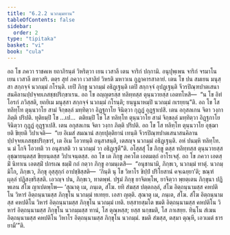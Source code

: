 ```yaml
---
title: "6.2.2 นวกมฺมทาน"
tableOfContents: false
sidebar:
  order: 2
type: "tipitaka"
basket: "vi"
book: "cula"
---
```



<DynamicBreadcrumb />

<Division number="308" book="cula">

<Paragraph number="1330" book="cula">
อถ โข ภควา ราชคเห ยถาภิรนฺตํ วิหริตฺวา เยน เวสาลี เตน จาริกํ ปกฺกามิ. อนุปุพฺเพน จาริกํ จรมาโน เยน เวสาลี ตทวสริ. ตตฺร สุทํ ภควา เวสาลิยํ วิหรติ มหาวเน กูฏาคารสาลายํ. เตน โข ปน สมเยน มนุสฺสา สกฺกจฺจํ นวกมฺมํ กโรนฺติ. เยปิ ภิกฺขู นวกมฺมํ อธิฏฺเฐนฺติ เตปิ สกฺกจฺจํ อุปฏฺเฐนฺติ จีวรปิณฺฑปาตเสนาสนคิลานปฺปจฺจยเภสชฺชปริกฺขาเรน. อถ โข อญฺญตรสฺส ทลิทฺทสฺส ตุนฺนวายสฺส เอตทโหสิ—  “น โข อิทํ โอรกํ ภวิสฺสติ, ยถยิเม มนุสฺสา สกฺกจฺจํ นวกมฺมํ กโรนฺติ; ยนฺนูนาหมฺปิ นวกมฺมํ กเรยฺยนฺ”ติ. อถ โข โส ทลิทฺโท ตุนฺนวาโย สามํ จิกฺขลฺลํ มทฺทิตฺวา อิฏฺฐกาโย จินิตฺวา กุฏฺฏํ อุฏฺฐาเปสิ. เตน อกุสลเกน จิตา วงฺกา ภิตฺติ ปริปติ. ทุติยมฺปิ โข …เป…  ตติยมฺปิ โข โส ทลิทฺโท ตุนฺนวาโย สามํ จิกฺขลฺลํ มทฺทิตฺวา อิฏฺฐกาโย จินิตฺวา กุฏฺฏํ อุฏฺฐาเปสิ. เตน อกุสลเกน จิตา วงฺกา ภิตฺติ ปริปติ. อถ โข โส ทลิทฺโท ตุนฺนวาโย อุชฺฌายติ ขิยฺยติ วิปาเจติ—  “เย อิเมสํ สมณานํ สกฺยปุตฺติยานํ เทนฺติ จีวรปิณฺฑปาตเสนาสนคิลานปฺปจฺจยเภสชฺชปริกฺขารํ, เต อิเม โอวทนฺติ อนุสาสนฺติ, เตสญฺจ นวกมฺมํ อธิฏฺเฐนฺติ. อหํ ปนมฺหิ ทลิทฺโท. น มํ โกจิ โอวทติ วา อนุสาสติ วา นวกมฺมํ วา อธิฏฺเฐตี”ติ.
</Paragraph>

<Paragraph number="1331" book="cula">
อโสฺสสุํ โข ภิกฺขู ตสฺส ทลิทฺทสฺส ตุนฺนวายสฺส อุชฺฌายนฺตสฺส ขิยฺยนฺตสฺส วิปาเจนฺตสฺส. อถ โข เต ภิกฺขู ภควโต เอตมตฺถํ อาโรเจสุํ. อถ โข ภควา เอตสฺมิํ นิทาเน เอตสฺมิํ ปกรเณ ธมฺมิํ กถํ กตฺวา ภิกฺขู อามนฺเตสิ—  “อนุชานามิ, ภิกฺขเว, นวกมฺมํ ทาตุํ. นวกมฺมิโก, ภิกฺขเว, ภิกฺขุ อุสฺสุกฺกํ อาปชฺชิสฺสติ—  ‘กินฺติ นุ โข วิหาโร ขิปฺปํ ปริโยสานํ คจฺเฉยฺยา’ติ; ขณฺฑํ ผุลฺลํ ปฏิสงฺขริสฺสติ. เอวญฺจ ปน, ภิกฺขเว, ทาตพฺพํ. ปฐมํ ภิกฺขุ ยาจิตพฺโพ, ยาจิตฺวา พฺยตฺเตน ภิกฺขุนา ปฏิพเลน สํโฆ ญาเปตพฺโพ—
</Paragraph>

</Division>
<Division number="309" book="cula">

<Paragraph number="1332" book="cula">
‘สุณาตุ เม, ภนฺเต, สํโฆ. ยทิ สํฆสฺส ปตฺตกลฺลํ, สํโฆ อิตฺถนฺนามสฺส คหปติโน วิหารํ อิตฺถนฺนามสฺส ภิกฺขุโน นวกมฺมํ ทเทยฺย. เอสา ญตฺติ.
</Paragraph>

<Paragraph number="1333" book="cula">
สุณาตุ เม, ภนฺเต, สํโฆ. สํโฆ อิตฺถนฺนามสฺส คหปติโน วิหารํ อิตฺถนฺนามสฺส ภิกฺขุโน นวกมฺมํ เทติ. ยสฺสายสฺมโต ขมติ อิตฺถนฺนามสฺส คหปติโน วิหารํ อิตฺถนฺนามสฺส ภิกฺขุโน นวกมฺมสฺส ทานํ, โส ตุณฺหสฺส; ยสฺส นกฺขมติ, โส ภาเสยฺย.
</Paragraph>

<Paragraph number="1334" book="cula">
ทินฺโน สํเฆน อิตฺถนฺนามสฺส คหปติโน วิหาโร อิตฺถนฺนามสฺส ภิกฺขุโน นวกมฺมํ. ขมติ สํฆสฺส, ตสฺมา ตุณฺหี, เอวเมตํ ธารยามี’”ติ.
</Paragraph>
</Division>